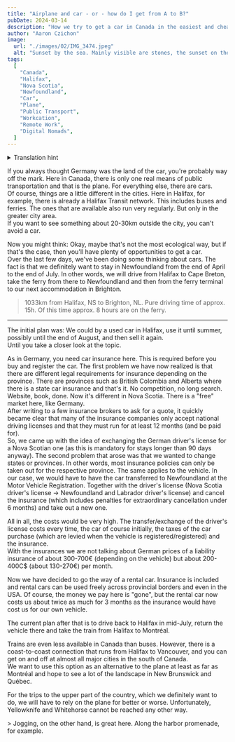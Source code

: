 ```yaml
---
title: "Airplane and car - or - how do I get from A to B?"
pubDate: 2024-03-14
description: "How we try to get a car in Canada in the easiest and cheapest way."
author: "Aaron Czichon"
image:
  url: "./images/02/IMG_3474.jpeg"
  alt: "Sunset by the sea. Mainly visible are stones, the sunset on the top right and the sea on the left."
tags:
  [
    "Canada",
    "Halifax",
    "Nova Scotia",
    "Newfoundland",
    "Car",
    "Plane",
    "Public Transport",
    "Workcation",
    "Remote Work",
    "Digital Nomads",
  ]
---
```



<details>
  <summary>Translation hint</summary>
  We implemented the English version of this blog for you in June. We will publish
  all new blog entries also in English. Every entry before Jun 24th 2024 is automatically
  translated through DeepL. So please apologize if the translation is not perfect.
  If you want to read the original German entry, please switch to the German version
  of our blog.
</details>

If you always thought Germany was the land of the car, you're probably way off the mark. Here in Canada, there is only one real means of public transportation and that is the plane. For everything else, there are cars.  
Of course, things are a little different in the cities. Here in Halifax, for example, there is already a Halifax Transit network. This includes buses and ferries. The ones that are available also run very regularly. But only in the greater city area.  
If you want to see something about 20-30km outside the city, you can't avoid a car.

Now you might think: Okay, maybe that's not the most ecological way, but if that's the case, then you'll have plenty of opportunities to get a car.  
Over the last few days, we've been doing some thinking about cars. The fact is that we definitely want to stay in Newfoundland from the end of April to the end of July. In other words, we will drive from Halifax to Cape Breton, take the ferry from there to Newfoundland and then from the ferry terminal to our next accommodation in Brighton.

<ContentImage
  alt="Straßenkarte von Nova Scotia und Newfoundland mit eingezeichneter Stecke von Halifax, NS nach Brighton, NL"
  externalSrc="https://api.mapbox.com/styles/v1/mapbox/streets-v12/static/path-1+c32f3f(%7Du%7DpGbvrbKz%40mBbQnDzBue%40b%5Bj%5DtsBbfFvI_A%60UrhAeyRebBwkr%40aym%40uj_%40fmCcbBiyWcrZik%7C%40yaIm%7CdApCce%40pa%40mzk%40vaCqq%5Cq~GqdY_Q__hAiiK%7DsPpyDacXvFoZ%7Dj%5E_%7BLsv_%40cdg%40esBivVc%7CRgwVxo%40%7DdSsw_%40%7Ben%40kc%40%7BoIlaE%7BKijF_l%5B%60kJ_~Po%60gGmx%7BEsqBbbDwtQfp%5Cg%60Ihs%40gdi%40al_AkaUomKktGuhW%7BfWmeC%7DeOgfg%40qeVuiVouJs%60%5Cinv%40i_%60%40sdKkz%5BarOu_OotFpoCcvKmm%7B%40oe%60%40iwa%40_iM%7DgbAunUiwQbjSmjYkfd%40mevAqlB_%7Bf%40vjKovTc%7DRig%7BAlKppGmnD%7DrBGK)/-59.5844,47.253,5.6,0/800x600?access_token=pk.eyJ1Ijoid2ViYXRsYXMiLCJhIjoiY2lvYmt1djVqMDA0OXV3bTFuMHZjNWI5MCJ9.ltEAHRP0jWVKshgCqt5Z7g"
  width={800}
  height={600}
/>

> 1033km from Halifax, NS to Brighton, NL. Pure driving time of approx. 15h. Of this time approx. 8 hours are on the ferry.

---

The initial plan was: We could by a used car in Halifax, use it until summer, possibly until the end of August, and then sell it again.  
Until you take a closer look at the topic.

As in Germany, you need car insurance here. This is required before you buy and register the car. The first problem we have now realized is that there are different legal requirements for insurance depending on the province. There are provinces such as British Colombia and Alberta where there is a state car insurance and that's it. No competition, no long search. Website, book, done. Now it's different in Nova Scotia. There is a "free" market here, like Germany.  
After writing to a few insurance brokers to ask for a quote, it quickly became clear that many of the insurance companies only accept national driving licenses and that they must run for at least 12 months (and be paid for).  
So, we came up with the idea of exchanging the German driver's license for a Nova Scotian one (as this is mandatory for stays longer than 90 days anyway). The second problem that arose was that we wanted to change states or provinces. In other words, most insurance policies can only be taken out for the respective province. The same applies to the vehicle.
In our case, we would have to have the car transferred to Newfoundland at the Motor Vehicle Registration. Together with the driver's license (Nova Scotia driver's license -> Newfoundland and Labrador driver's license) and cancel the insurance (which includes penalties for extraordinary cancellation under 6 months) and take out a new one.

<DirectusImage assetId="89e5ff2a-b55b-40fb-a6b0-5b4ff08989bd" />

All in all, the costs would be very high. The transfer/exchange of the driver's license costs every time, the car of course initially, the taxes of the car purchase (which are levied when the vehicle is registered/registered) and the insurance.  
With the insurances we are not talking about German prices of a liability insurance of about 300-700€ (depending on the vehicle) but about 200-400C$ (about 130-270€) per month.

Now we have decided to go the way of a rental car. Insurance is included and rental cars can be used freely across provincial borders and even in the USA. Of course, the money we pay here is "gone", but the rental car now costs us about twice as much for 3 months as the insurance would have cost us for our own vehicle.

<DirectusImage assetId="5feb528a-b6c4-4159-88e1-fb21c3285c33" />

The current plan after that is to drive back to Halifax in mid-July, return the vehicle there and take the train from Halifax to Montréal.

Trains are even less available in Canada than buses. However, there is a coast-to-coast connection that runs from Halifax to Vancouver, and you can get on and off at almost all major cities in the south of Canada.  
We want to use this option as an alternative to the plane at least as far as Montréal and hope to see a lot of the landscape in New Brunswick and Québec.

For the trips to the upper part of the country, which we definitely want to do, we will have to rely on the plane for better or worse. Unfortunately, Yellowknife and Whitehorse cannot be reached any other way.

<DirectusImage assetId="8471842d-8989-459a-aafe-61f16b19da08" />> Jogging, on the
other hand, is great here. Along the harbor promenade, for example.
